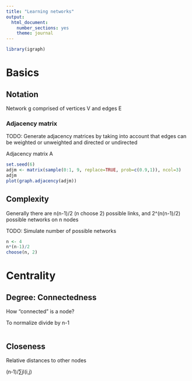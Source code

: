 ```yaml
---
title: "Learning networks"
output: 
  html_document: 
    number_sections: yes
    theme: journal
---
```


```r
library(igraph)
```

# Basics
## Notation
Network g comprised of vertices V and edges E

### Adjacency matrix
TODO: Generate adjacency matrices by taking into account that edges can be weighted or unweighted and directed or undirected

Adjacency matrix A
```r
set.seed(6)
adjm <- matrix(sample(0:1, 9, replace=TRUE, prob=c(0.9,1)), ncol=3)
adjm
plot(graph.adjacency(adjm))
```

## Complexity
Generally there are n(n-1)/2 (n choose 2) possible links, and 2^(n(n-1)/2) possible networks on n nodes

TODO: Simulate number of possible networks
```r
n <- 4
n*(n-1)/2
choose(n, 2)

```

# Centrality

## Degree: Connectedness
How "connected" is a node?

To normalize divide by n-1

```r

```

## Closeness
Relative distances to other nodes

(n‐1)/∑jl(i,j)
